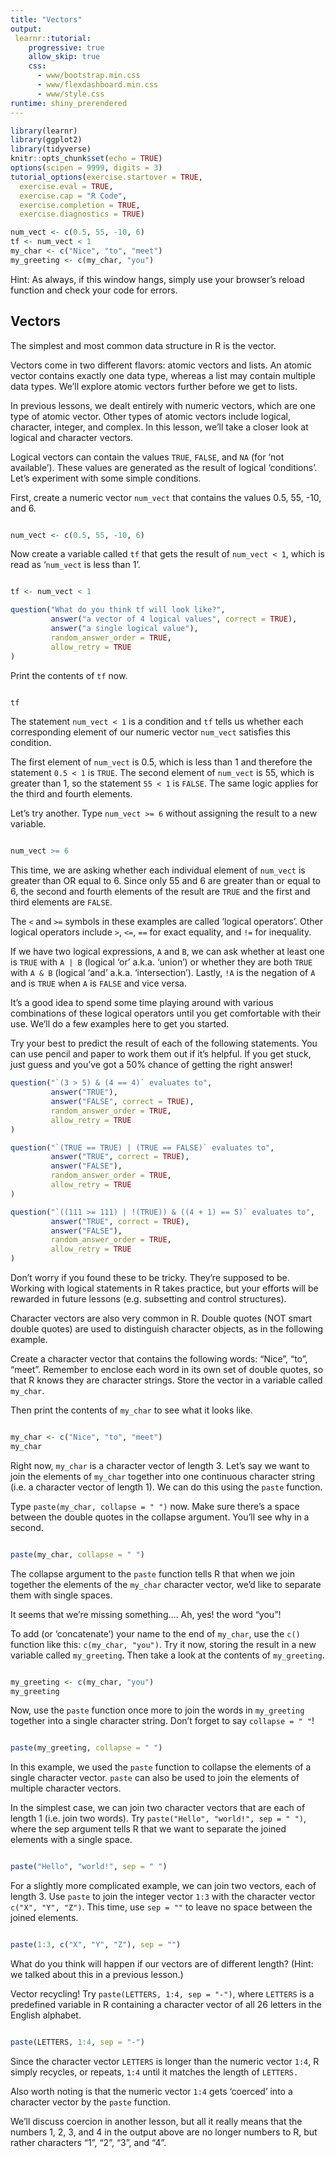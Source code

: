 ```yaml
---
title: "Vectors"
output: 
 learnr::tutorial:
    progressive: true
    allow_skip: true
    css:
      - www/bootstrap.min.css
      - www/flexdashboard.min.css
      - www/style.css
runtime: shiny_prerendered
---
```


```r
library(learnr)
library(ggplot2)
library(tidyverse)
knitr::opts_chunk$set(echo = TRUE)
options(scipen = 9999, digits = 3)
tutorial_options(exercise.startover = TRUE,
  exercise.eval = TRUE, 
  exercise.cap = "R Code",
  exercise.completion = TRUE,
  exercise.diagnostics = TRUE)

num_vect <- c(0.5, 55, -10, 6)
tf <- num_vect < 1
my_char <- c("Nice", "to", "meet")
my_greeting <- c(my_char, "you")

```

Hint: As always, if this window hangs, simply use your browser's reload function and check your code for errors. 


## Vectors

The simplest and most common data structure in R is the vector.

Vectors come in two different flavors: atomic vectors and lists. An atomic vector contains exactly one data type, whereas a list may contain multiple data types. We’ll explore atomic vectors further before we get to lists.

In previous lessons, we dealt entirely with numeric vectors, which are one type of atomic vector. Other types of atomic vectors include logical, character, integer, and complex. In this lesson, we’ll take a closer look at logical and character vectors.

Logical vectors can contain the values `TRUE`, `FALSE`, and `NA` (for ‘not available’). These values are generated as the result of logical ‘conditions’. Let’s experiment with some simple conditions.

First, create a numeric vector `num_vect` that contains the values 0.5, 55, -10, and 6.

```r

```
```r
num_vect <- c(0.5, 55, -10, 6)
```

Now create a variable called `tf` that gets the result of `num_vect < 1`, which is read as ‘`num_vect` is less than 1’.

```r

```
```r
tf <- num_vect < 1
```

```r
question("What do you think tf will look like?",
         answer("a vector of 4 logical values", correct = TRUE),
         answer("a single logical value"),
         random_answer_order = TRUE,
         allow_retry = TRUE
)
```

Print the contents of `tf` now.

```r

```
```r
tf
```

The statement `num_vect < 1` is a condition and `tf` tells us whether each corresponding element of our numeric vector `num_vect` satisfies this condition.

The first element of `num_vect` is 0.5, which is less than 1 and therefore the statement `0.5 < 1` is `TRUE`. The second element of `num_vect` is 55, which is greater than 1, so the statement `55 < 1` is `FALSE`. The same logic applies for the third and fourth elements.

Let’s try another. Type `num_vect >= 6` without assigning the result to a new variable.

```r

```
```r
num_vect >= 6
```

This time, we are asking whether each individual element of `num_vect` is greater than OR equal to 6. Since only 55 and 6 are greater than or equal to 6, the second and fourth elements of the result are `TRUE` and the first and third elements are `FALSE`.

The `<` and `>=` symbols in these examples are called ‘logical operators’. Other logical operators include `>`, `<=`, `==` for exact equality, and `!=` for inequality.

If we have two logical expressions, `A` and `B`, we can ask whether at least one is `TRUE` with `A | B` (logical ‘or’ a.k.a. ‘union’) or whether they are both `TRUE` with `A & B` (logical ‘and’ a.k.a. ‘intersection’). Lastly, `!A` is the negation of `A` and is `TRUE` when `A` is `FALSE` and vice versa.

It’s a good idea to spend some time playing around with various combinations of these logical operators until you get comfortable with their use. We’ll do a few examples here to get you started.

Try your best to predict the result of each of the following statements. You can use pencil and paper to work them out if it’s helpful. If you get stuck, just guess and you’ve got a 50% chance of getting the right answer!

```r
question("`(3 > 5) & (4 == 4)` evaluates to",
         answer("TRUE"),
         answer("FALSE", correct = TRUE),
         random_answer_order = TRUE,
         allow_retry = TRUE
)
```

```r
question("`(TRUE == TRUE) | (TRUE == FALSE)` evaluates to",
         answer("TRUE", correct = TRUE),
         answer("FALSE"),
         random_answer_order = TRUE,
         allow_retry = TRUE
)
```

```r
question("`((111 >= 111) | !(TRUE)) & ((4 + 1) == 5)` evaluates to",
         answer("TRUE", correct = TRUE),
         answer("FALSE"),
         random_answer_order = TRUE,
         allow_retry = TRUE
)
```

Don’t worry if you found these to be tricky. They’re supposed to be. Working with logical statements in R takes practice, but your efforts will be rewarded in future lessons (e.g. subsetting and control structures).

Character vectors are also very common in R. Double quotes (NOT smart double quotes) are used to distinguish character objects, as in the following example.

Create a character vector that contains the following words: "Nice", "to", "meet". Remember to enclose each word in its own set of double quotes, so that R knows they are character strings. Store the vector in a variable called `my_char`.

Then print the contents of `my_char` to see what it looks like.

```r

```
```r
my_char <- c("Nice", "to", "meet")
my_char
```

Right now, `my_char` is a character vector of length 3. Let’s say we want to join the elements of `my_char` together into one continuous character string (i.e. a character vector of length 1). We can do this using the `paste` function.

Type `paste(my_char, collapse = " ")` now. Make sure there’s a space between the double quotes in the collapse argument. You’ll see why in a second.

```r

```
```r
paste(my_char, collapse = " ")
```

The collapse argument to the `paste` function tells R that when we join together the elements of the `my_char` character vector, we’d like to separate them with single spaces.

It seems that we’re missing something…. Ah, yes! the word "you"!

To add (or ‘concatenate’) your name to the end of `my_char`, use the `c()` function like this: `c(my_char, "you")`. Try it now, storing the result in a new variable called `my_greeting`. Then take a look at the contents of `my_greeting`.

```r

```
```r
my_greeting <- c(my_char, "you")
my_greeting
```

Now, use the `paste` function once more to join the words in `my_greeting` together into a single character string. Don’t forget to say `collapse = " "`!

```r

```
```r
paste(my_greeting, collapse = " ")
```

In this example, we used the `paste` function to collapse the elements of a single character vector. `paste` can also be used to join the elements of multiple character vectors.

In the simplest case, we can join two character vectors that are each of length 1 (i.e. join two words). Try `paste("Hello", "world!", sep = " ")`, where the sep argument tells R that we want to separate the joined elements with a single space.

```r

```
```r
paste("Hello", "world!", sep = " ")
```

For a slightly more complicated example, we can join two vectors, each of length 3. Use `paste` to join the integer vector `1:3` with the character vector `c("X", "Y", "Z")`. This time, use `sep = ""` to leave no space between the joined elements.

```r

```
```r
paste(1:3, c("X", "Y", "Z"), sep = "")
```

What do you think will happen if our vectors are of different length? (Hint: we talked about this in a previous lesson.)

Vector recycling! Try `paste(LETTERS, 1:4, sep = "-")`, where `LETTERS` is a predefined variable in R containing a character vector of all 26 letters in the English alphabet.

```r

```
```r
paste(LETTERS, 1:4, sep = "-")
```

Since the character vector `LETTERS` is longer than the numeric vector `1:4`, R simply recycles, or repeats, `1:4` until it matches the length of `LETTERS.`

Also worth noting is that the numeric vector `1:4` gets ‘coerced’ into a character vector by the `paste` function.

We’ll discuss coercion in another lesson, but all it really means that the numbers 1, 2, 3, and 4 in the output above are no longer numbers to R, but rather characters “1”, “2”, “3”, and “4”.